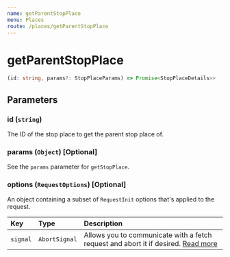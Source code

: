 ```yaml
---
name: getParentStopPlace
menu: Places
route: /places/getParentStopPlace
---
```


# getParentStopPlace

```typescript
(id: string, params?: StopPlaceParams) => Promise<StopPlaceDetails>>
```

## Parameters

### id (`string`)

The ID of the stop place to get the parent stop place of.

### params (`Object`) [Optional]

See the `params` parameter for `getStopPlace`.

### options (`RequestOptions`) [Optional]

An object containing a subset of `RequestInit` options that's applied to the request.

| Key      | Type          | Description                                                                                                                                       |
| :------- | :------------ | :------------------------------------------------------------------------------------------------------------------------------------------------ |
| `signal` | `AbortSignal` | Allows you to communicate with a fetch request and abort it if desired. [Read more](https://developer.mozilla.org/en-US/docs/Web/API/AbortSignal) |
